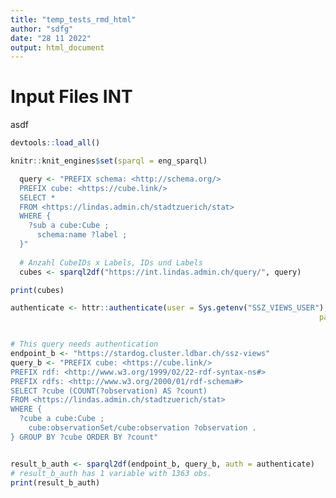 ```yaml
---
title: "temp_tests_rmd_html"
author: "sdfg"
date: "28 11 2022"
output: html_document
---
```



# Input Files INT

asdf


```r

devtools::load_all()

knitr::knit_engines$set(sparql = eng_sparql)

```



```r

  query <- "PREFIX schema: <http://schema.org/>
  PREFIX cube: <https://cube.link/>
  SELECT * 
  FROM <https://lindas.admin.ch/stadtzuerich/stat>
  WHERE {
    ?sub a cube:Cube ;
      schema:name ?label ;
  }"
  
  # Anzahl CubeIDs x Labels, IDs und Labels
  cubes <- sparql2df("https://int.lindas.admin.ch/query/", query)

print(cubes)

```


```r
authenticate <- httr::authenticate(user = Sys.getenv("SSZ_VIEWS_USER"),
																	 password = Sys.getenv("SSZ_VIEWS_PW"))


# This query needs authentication
endpoint_b <- "https://stardog.cluster.ldbar.ch/ssz-views"
query_b <- "PREFIX cube: <https://cube.link/>
PREFIX rdf: <http://www.w3.org/1999/02/22-rdf-syntax-ns#>
PREFIX rdfs: <http://www.w3.org/2000/01/rdf-schema#>
SELECT ?cube (COUNT(?observation) AS ?count)
FROM <https://lindas.admin.ch/stadtzuerich/stat>
WHERE {
  ?cube a cube:Cube ;
    cube:observationSet/cube:observation ?observation .
} GROUP BY ?cube ORDER BY ?count"


result_b_auth <- sparql2df(endpoint_b, query_b, auth = authenticate)
# result_b_auth has 1 variable with 1363 obs.
print(result_b_auth)


```


